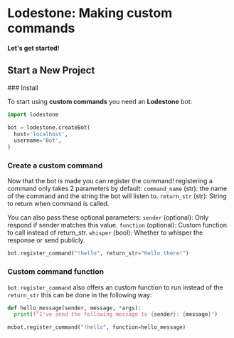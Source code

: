 
# Lodestone: Making custom commands


**Let's get started!**



## Start a New Project

<Steps>
### Install

To start using **custom commands** you need an **Lodestone** bot:

```python copy
import lodestone

bot = lodestone.createBot(
  host='localhost',
  username='Bot',
)
```

### Create a custom command

Now that the bot is made you can register the command!
registering a command only takes 2 parameters by default:
`command_name` (str): the name of the command and the string the bot will listen to.
`return_str` (str): String to return when command is called.

You can also pass these optional parameters:
`sender` (optional): Only respond if sender matches this value.
`function` (optional): Custom function to call instead of return_str.
`whisper` (bool): Whether to whisper the response or send publicly.


```python filename="bot.py"
bot.register_command("!hello", return_str="Hello there!")
```


### Custom command function

`bot.register_command` also offers an custom function to run instead of the `return_str`
this can be done in the following way:

```python filename="bot.py"
def hello_message(sender, message, *args):
  print(f"I've send the following message to {sender}: {message}")

mcbot.register_command("!hello", function=hello_message)
```


</Steps>